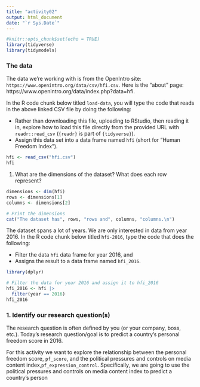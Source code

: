 ```yaml
---
title: "activity02"
output: html_document
date: "`r Sys.Date`"
---
```


```r
#knitr::opts_chunk$set(echo = TRUE)
library(tidyverse)
library(tidymodels)
```

### The data

The data we're working with is from the OpenIntro site: `https://www.openintro.org/data/csv/hfi.csv`.
Here is the "about" page: https://www.openintro.org/data/index.php?data=hfi.

In the R code chunk below titled `load-data`, you will type the code that reads in the above linked CSV file by doing the following:

- Rather than downloading this file, uploading to RStudio, then reading it in, explore how to load this file directly from the provided URL with `readr::read_csv` (`{readr}` is part of `{tidyverse}`).
- Assign this data set into a data frame named `hfi` (short for "Human Freedom Index").

```r
hfi <- read_csv("hfi.csv")
hfi
```

1. What are the dimensions of the dataset?
  What does each row represent?
  
  
```r
dimensions <- dim(hfi)
rows <- dimensions[1]
columns <- dimensions[2]

# Print the dimensions
cat("The dataset has", rows, "rows and", columns, "columns.\n")
```

The dataset spans a lot of years.
We are only interested in data from year 2016.
In the R code chunk below titled `hfi-2016`, type the code that does the following:

- Filter the data `hfi` data frame for year 2016, and
- Assigns the result to a data frame named `hfi_2016`.

```r
library(dplyr)

# Filter the data for year 2016 and assign it to hfi_2016
hfi_2016 <- hfi |>
  filter(year == 2016)
hfi_2016
```
### 1. Identify our research question(s)

The research question is often defined by you (or your company, boss, etc.).
Today's research question/goal is to predict a country's personal freedom score in 2016.

For this activity we want to explore the relationship between the personal freedom score, `pf_score`, and the political pressures and controls on media content index,`pf_expression_control`.
Specifically, we are going to use the political pressures and controls on media content index to predict a country's person
